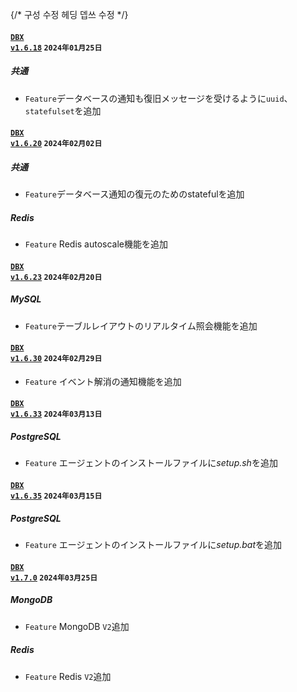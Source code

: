 {/* 구성 수정 헤딩 뎁쓰 수정 */}

#### <code class='changelog-service'><a href="../release-notes/db/dbx-1_6_18">DBX v1.6.18</a></code> <code class='changelog-date'>2024年01月25日</code>

##### 共通​

- <code class="Feature">Feature</code>データベースの通知も復旧メッセージを受けるように<code>uuid</code>、<code>statefulset</code>を追加

#### <code class='changelog-service'><a href="../release-notes/db/dbx-1_6_20">DBX v1.6.20</a></code> <code class='changelog-date'>2024年02月02日</code>

##### 共通​

- <code class="Feature">Feature</code>データベース通知の復元のためのstatefulを追加

##### Redis​

- <code class="Feature">Feature</code> Redis autoscale機能を追加

#### <code class='changelog-service'><a href="../release-notes/db/dbx-1_6_23">DBX v1.6.23</a></code> <code class='changelog-date'>2024年02月20日</code>

##### MySQL​

- <code class="Feature">Feature</code>テーブルレイアウトのリアルタイム照会機能を追加

#### <code class='changelog-service'><a href="../release-notes/db/dbx-1_6_30">DBX v1.6.30</a></code> <code class='changelog-date'>2024年02月29日</code>

- <code class="Feature">Feature</code> イベント解消の通知機能を追加

#### <code class='changelog-service'><a href="../release-notes/db/dbx-1_6_33">DBX v1.6.33</a></code> <code class='changelog-date'>2024年03月13日</code>

##### PostgreSQL​

- <code class="Feature">Feature</code> エージェントのインストールファイルに<em>setup.sh</em>を追加

#### <code class='changelog-service'><a href="../release-notes/db/dbx-1_6_35">DBX v1.6.35</a></code> <code class='changelog-date'>2024年03月15日</code>

##### PostgreSQL​

- <code class="Feature">Feature</code> エージェントのインストールファイルに<em>setup.bat</em>を追加

#### <code class='changelog-service'><a href="../release-notes/db/dbx-1_7_0">DBX v1.7.0</a></code> <code class='changelog-date'>2024年03月25日</code>

##### MongoDB​

- <code class="Feature">Feature</code> MongoDB <code class="my">V2</code>追加

##### Redis​

- <code class="Feature">Feature</code> Redis <code class="my">V2</code>追加
